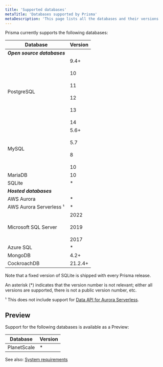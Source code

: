 ```yaml
---
title: 'Supported databases'
metaTitle: 'Databases supported by Prisma'
metaDescription: 'This page lists all the databases and their versions that are supported by Prisma.'
---
```


<TopBlock>

Prisma currently supports the following databases:

| Database                     | Version |
| ---------------------------- | ------- |
| _**Open source databases**_  |         |
| PostgreSQL                   | 9.4+<br /><br />10<br /><br />11<br /><br />12<br /><br />13<br /><br />14 |
| MySQL                        | 5.6+<br /><br />5.7<br /><br />8<br /><br />10 |
| MariaDB                      | 10      |
| SQLite                       | \*      |
| _**Hosted databases**_       |         |
| AWS Aurora                   | \*      |
| AWS Aurora Serverless &sup1; | \*      |
| Microsoft SQL Server         | 2022<br /><br />2019<br /><br />2017 |                 
| Azure SQL                    | \*      |
| MongoDB                      | 4.2+    |
| CockroachDB                  | 21.2.4+ |

Note that a fixed version of SQLite is shipped with every Prisma release.

An asterisk (\*) indicates that the version number is not relevant; either all versions are supported, there is not a public version number, etc.

&sup1; This does not include support for [Data API for Aurora Serverless](https://github.com/prisma/prisma/issues/1964).

</TopBlock>

## Preview

Support for the following databases is available as a Preview:

| Database    | Version |
| ----------- | ------- |
| PlanetScale | \*      |

See also: [System requirements](/reference/system-requirements)
